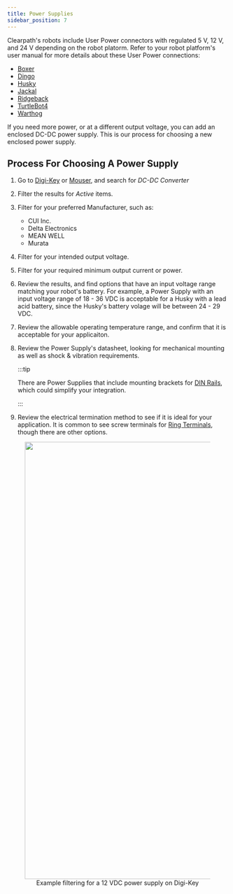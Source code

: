 ```yaml
---
title: Power Supplies
sidebar_position: 7
---
```


Clearpath's robots include User Power connectors with regulated 5 V, 12 V, and 24 V depending on the robot platorm.
Refer to your robot platform's user manual for more details about these User Power connections:

- [Boxer](/docs/robots/boxer/user_manual_boxer)
- [Dingo](/docs/robos/dingo/user_manual_dingo)
- [Husky](/docs/robots/husky/user_manual_husky)
- [Jackal](/docs/robots/jackal/user_manual_jackal)
- [Ridgeback](/docs/robots/ridgeback/user_manual_ridgeback)
- [TurtleBot4](/docs/robots/turtlebot4/user_manual_turtlebot4)
- [Warthog](/docs/robots/warthog/user_manual_warthog)

If you need more power, or at a different output voltage, you can add an enclosed DC-DC power supply.
This is our process for choosing a new enclosed power supply.

## Process For Choosing A Power Supply

1. Go to [Digi-Key](https://www.digikey.ca/en/products/filter/dc-dc-converters/132) or [Mouser](https://www.mouser.ca/c/power/dc-dc-converters/?orgKeyword=dc-dc%20converter), and search for _DC-DC Converter_
2. Filter the results for _Active_ items.
3. Filter for your preferred Manufacturer, such as:
   - CUI Inc.
   - Delta Electronics
   - MEAN WELL
   - Murata
4. Filter for your intended output voltage.
5. Filter for your required minimum output current or power.
6. Review the results, and find options that have an input voltage range matching your robot's battery.
   For example, a Power Supply with an input voltage range of 18 - 36 VDC is acceptable for a Husky with a lead acid battery, since the Husky's battery volage will be between 24 - 29 VDC.
7. Review the allowable operating temperature range, and confirm that it is acceptable for your applicaiton.
8. Review the Power Supply's datasheet, looking for mechanical mounting as well as shock & vibration requirements.

   :::tip

   There are Power Supplies that include mounting brackets for [DIN Rails](/docs/accessories/din_rail), which could simplify your integration.

   :::

9. Review the electrical termination method to see if it is ideal for your application. It is common to see screw terminals for [Ring Terminals](/docs/components/connectors/ring_terminals), though there are other options.

<center>
  <figure>
    <img
      src="/img/accessories_images/power_supplies_1.png"
      width="1000"
    />
    <figcaption>Example filtering for a 12 VDC power supply on Digi-Key</figcaption>
  </figure>
</center>
